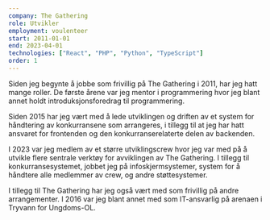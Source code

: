 ```yaml
---
company: The Gathering
role: Utvikler
employment: voulenteer
start: 2011-01-01
end: 2023-04-01
technologies: ["React", "PHP", "Python", "TypeScript"]
order: 1
---
```


Siden jeg begynte å jobbe som frivillig på The Gathering i 2011, har jeg hatt mange roller. De første årene var jeg
mentor i programmering hvor jeg blant annet holdt introduksjonsforedrag til programmering.

Siden 2015 har jeg vært med å lede utviklingen og driften av et system for håndtering av konkurransene som arrangeres, i tillegg til at jeg har hatt
ansvaret for frontenden og den konkurranserelaterte delen av backenden.

I 2023 var jeg medlem av et større utviklingscrew hvor jeg var med på å utvikle flere sentrale verktøy for avviklingen
av The Gathering. I tillegg til konkurransesystemet, jobbet jeg på infoskjermsystemer, system for å håndtere alle
medlemmer av crew, og andre støttesystemer.

I tillegg til The Gathering har jeg også vært med som frivillig på andre arrangementer. I 2016 var jeg blant annet med
som IT-ansvarlig på arenaen i Tryvann for Ungdoms-OL.
